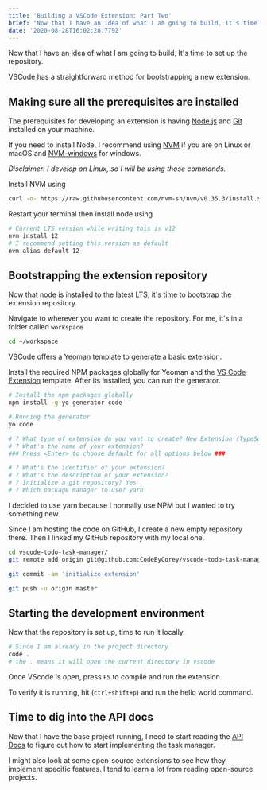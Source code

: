 ```yaml
---
title: 'Building a VSCode Extension: Part Two'
brief: "Now that I have an idea of what I am going to build, It's time to set up the repository. VSCode has a straightforward method for bootstrapping a new extension."
date: '2020-08-28T16:02:28.779Z'
---
```


Now that I have an idea of what I am going to build, It's time to set up the repository.

VSCode has a straightforward method for bootstrapping a new extension.

## Making sure all the prerequisites are installed

The prerequisites for developing an extension is having [Node.js](http://nodejs.org) and [Git](https://git-scm.com/) installed on your machine.

If you need to install Node, I recommend using [NVM](https://github.com/nvm-sh/nvm#installing-and-updating) if you are on Linux or macOS and [NVM-windows](https://github.com/nvm-sh/nvm#installing-and-updating) for windows.

_Disclaimer: I develop on Linux, so I will be using those commands._

Install NVM using

```bash
curl -o- https://raw.githubusercontent.com/nvm-sh/nvm/v0.35.3/install.sh | bash
```

Restart your terminal then install node using

```bash
# Current LTS version while writing this is v12
nvm install 12
# I recommend setting this version as default
nvm alias default 12
```

## Bootstrapping the extension repository

Now that node is installed to the latest LTS, it's time to bootstrap the extension repository.

Navigate to wherever you want to create the repository. For me, it's in a folder called `workspace`

```bash
cd ~/workspace
```

VSCode offers a [Yeoman](https://yeoman.io/) template to generate a basic extension.

Install the required NPM packages globally for Yeoman and the [VS Code Extension](https://www.npmjs.com/package/generator-code) template. After its installed, you can run the generator.

```bash
# Install the npm packages globally
npm install -g yo generator-code

# Running the generator
yo code

# ? What type of extension do you want to create? New Extension (TypeScript)
# ? What's the name of your extension?
### Press <Enter> to choose default for all options below ###

# ? What's the identifier of your extension?
# ? What's the description of your extension?
# ? Initialize a git repository? Yes
# ? Which package manager to use? yarn
```

I decided to use yarn because I normally use NPM but I wanted to try something new.

Since I am hosting the code on GitHub, I create a new empty repository there. Then I linked my GitHub repository with my local one.

```bash
cd vscode-todo-task-manager/
git remote add origin git@github.com:CodeByCorey/vscode-todo-task-manager.git

git commit -am 'initialize extension'

git push -u origin master
```

## Starting the development environment

Now that the repository is set up, time to run it locally.

```bash
# Since I am already in the project directory
code .
# the . means it will open the current directory in vscode
```

Once VScode is open, press `F5` to compile and run the extension.

To verify it is running, hit (`ctrl+shift+p`) and run the hello world command.

## Time to dig into the API docs

Now that I have the base project running, I need to start reading the [API Docs](https://code.visualstudio.com/api/extension-guides/overview) to figure out how to start implementing the task manager.

I might also look at some open-source extensions to see how they implement specific features. I tend to learn a lot from reading open-source projects.
